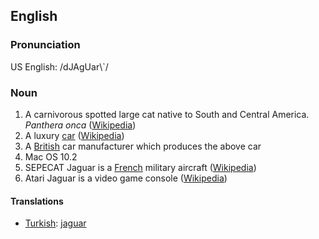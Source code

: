 ==English==
===Pronunciation===
US English: /dJAgUar\`/
===Noun===
# A carnivorous spotted large cat native to South and Central America. ''Panthera onca'' ([[en:Jaguar|Wikipedia]])
# A luxury [[car]] ([[en:Jaguar_(car)|Wikipedia]])
# A [[British]] car manufacturer which produces the above car
# Mac OS 10.2
# SEPECAT Jaguar is a [[French]] military aircraft ([[en:SEPECAT_Jaguar|Wikipedia]])
# Atari Jaguar is a video game console ([[en:Atari_Jaguar|Wikipedia]])

====Translations====
*[[Turkish]]: [[jaguar]]